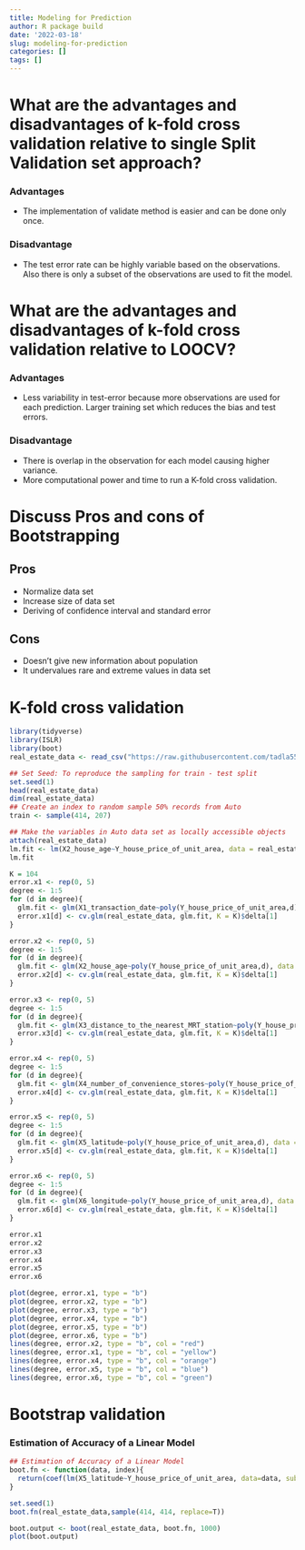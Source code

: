 ```yaml
---
title: Modeling for Prediction
author: R package build
date: '2022-03-18'
slug: modeling-for-prediction
categories: []
tags: []
---
```

# What are the advantages and disadvantages of k-fold cross validation relative to single Split Validation set approach?

### Advantages 
- The implementation of validate method is easier and can be done only once.

### Disadvantage
- The test error rate can be highly variable based on the observations. Also there is only a subset of the observations are used to fit the model.

# What are the advantages and disadvantages of k-fold cross validation relative to LOOCV?

### Advantages
- Less variability in test-error because more observations are used for each prediction. Larger training set which reduces the bias and test errors.

### Disadvantage
- There is overlap in the observation for each model causing higher variance.
- More computational power and time to run a K-fold cross validation.

# Discuss Pros and cons of Bootstrapping  

## Pros 
- Normalize data set
- Increase size of data set
- Deriving of confidence interval and standard error

## Cons
- Doesn't give new information about population
- It undervalues rare and extreme values in data set

# K-fold cross validation

```r
library(tidyverse)
library(ISLR)
library(boot)
real_estate_data <- read_csv("https://raw.githubusercontent.com/tadla55/website_tadla/master/Real%20estate%20valuation%20data%20set.csv")
```

```r
## Set Seed: To reproduce the sampling for train - test split
set.seed(1)
head(real_estate_data)
dim(real_estate_data)
## Create an index to random sample 50% records from Auto
train <- sample(414, 207)
```

```r
## Make the variables in Auto data set as locally accessible objects
attach(real_estate_data)
lm.fit <- lm(X2_house_age~Y_house_price_of_unit_area, data = real_estate_data, subset = train)
lm.fit
```

```r
K = 104
error.x1 <- rep(0, 5)
degree <- 1:5
for (d in degree){
  glm.fit <- glm(X1_transaction_date~poly(Y_house_price_of_unit_area,d), data = real_estate_data)
  error.x1[d] <- cv.glm(real_estate_data, glm.fit, K = K)$delta[1]
}

error.x2 <- rep(0, 5)
degree <- 1:5
for (d in degree){
  glm.fit <- glm(X2_house_age~poly(Y_house_price_of_unit_area,d), data = real_estate_data)
  error.x2[d] <- cv.glm(real_estate_data, glm.fit, K = K)$delta[1]
}

error.x3 <- rep(0, 5)
degree <- 1:5
for (d in degree){
  glm.fit <- glm(X3_distance_to_the_nearest_MRT_station~poly(Y_house_price_of_unit_area,d), data = real_estate_data)
  error.x3[d] <- cv.glm(real_estate_data, glm.fit, K = K)$delta[1]
}

error.x4 <- rep(0, 5)
degree <- 1:5
for (d in degree){
  glm.fit <- glm(X4_number_of_convenience_stores~poly(Y_house_price_of_unit_area,d), data = real_estate_data)
  error.x4[d] <- cv.glm(real_estate_data, glm.fit, K = K)$delta[1]
}

error.x5 <- rep(0, 5)
degree <- 1:5
for (d in degree){
  glm.fit <- glm(X5_latitude~poly(Y_house_price_of_unit_area,d), data = real_estate_data)
  error.x5[d] <- cv.glm(real_estate_data, glm.fit, K = K)$delta[1]
}

error.x6 <- rep(0, 5)
degree <- 1:5
for (d in degree){
  glm.fit <- glm(X6_longitude~poly(Y_house_price_of_unit_area,d), data = real_estate_data)
  error.x6[d] <- cv.glm(real_estate_data, glm.fit, K = K)$delta[1]
}

error.x1
error.x2
error.x3
error.x4
error.x5
error.x6
```



```r
plot(degree, error.x1, type = "b")
plot(degree, error.x2, type = "b")
plot(degree, error.x3, type = "b")
plot(degree, error.x4, type = "b")
plot(degree, error.x5, type = "b")
plot(degree, error.x6, type = "b")
lines(degree, error.x2, type = "b", col = "red")
lines(degree, error.x1, type = "b", col = "yellow")
lines(degree, error.x4, type = "b", col = "orange")
lines(degree, error.x5, type = "b", col = "blue")
lines(degree, error.x6, type = "b", col = "green")

```

# Bootstrap validation

### Estimation of Accuracy of a Linear Model
```r
## Estimation of Accuracy of a Linear Model
boot.fn <- function(data, index){
  return(coef(lm(X5_latitude~Y_house_price_of_unit_area, data=data, subset=index)))
}
```
```r
set.seed(1)
boot.fn(real_estate_data,sample(414, 414, replace=T))
```
```r
boot.output <- boot(real_estate_data, boot.fn, 1000)
plot(boot.output)
```






